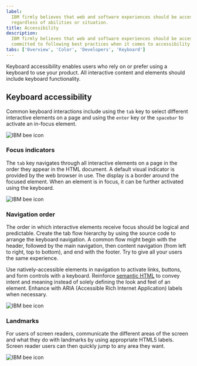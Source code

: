 ```yaml
---
label:
  IBM firmly believes that web and software experiences should be accessible for everyone,
  regardless of abilities or situation.
title: Accessibility
description:
  IBM firmly believes that web and software experiences should be accessible for everyone. Carbon is
  committed to following best practices when it comes to accessibility.
tabs: ['Overview', 'Color', 'Developers', 'Keyboard']
---
```


<PageDescription>

Keyboard accessibility enables users who rely on or prefer using a keyboard to use your product. All
interactive content and elements should include keyboard functionality.

</PageDescription>

## Keyboard accessibility

Common keyboard interactions include using the `tab` key to select different interactive elements on
a page and using the `enter` key or the `spacebar` to activate an in-focus element.

<Row className="resource-card-group">
<Column colMd={4} colLg={4} noGutterSm>
  <ResourceCard
    subTitle="IBM Checkpoint 2.1.1 Keyboard"
    href="https://www.ibm.com/able/requirements/requirements/#2_1_1"
    >

![IBM bee icon](/elements/accessibility/bee.svg)

  </ResourceCard>
</Column>
</Row>

### Focus indicators

The `tab` key navigates through all interactive elements on a page in the order they appear in the
HTML document. A default visual indicator is provided by the web browser in use. The display is a
border around the focused element. When an element is in focus, it can be further activated using
the keyboard.

<Row className="resource-card-group">
<Column colMd={4} colLg={4} noGutterSm>
  <ResourceCard
    subTitle="IBM Checkpoint 2.4.7 Focus Visible"
    href="https://www.ibm.com/able/requirements/requirements/#2_4_7"
    >

![IBM bee icon](/elements/accessibility/bee.svg)

  </ResourceCard>
</Column>
</Row>

### Navigation order

The order in which interactive elements receive focus should be logical and predictable. Create the
tab flow hierarchy by using the source code to arrange the keyboard navigation. A common flow might
begin with the header, followed by the main navigation, then content navigation (from left to right,
top to bottom), and end with the footer. Try to give all your users the same experience.

Use natively-accessible elements in navigation to activate links, buttons, and form controls with a
keyboard. Reinforce [semantic HTML](./developers#use-semantic-html) to convey intent and meaning
instead of solely defining the look and feel of an element. Enhance with ARIA (Accessible Rich
Internet Application) labels when necessary.

<Row className="resource-card-group">
<Column colMd={4} colLg={4} noGutterSm>
  <ResourceCard
    subTitle="IBM Checkpoint 2.4.3 Focus Order"
    href="https://www.ibm.com/able/requirements/requirements/#2_4_3"
    >

![IBM bee icon](/elements/accessibility/bee.svg)

  </ResourceCard>
</Column>
</Row>

### Landmarks

For users of screen readers, communicate the different areas of the screen and what they do with
landmarks by using appropriate HTML5 labels. Screen reader users can then quickly jump to any area
they want.

<Row className="resource-card-group">
<Column colMd={4} colLg={4} noGutterSm>
  <ResourceCard
    subTitle="IBM Checkpoint 1.3.1 Info and Relationships"
    href="https://www.ibm.com/able/requirements/requirements/#1_3_1"
    >

![IBM bee icon](/elements/accessibility/bee.svg)

  </ResourceCard>
</Column>
</Row>
